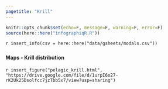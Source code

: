 ```yaml
---
pagetitle: "Krill"
---
```


```r
knitr::opts_chunk$set(echo=F, message=F, warning=F, error=F)
source(here::here("infographiqR.R"))
```

`r insert_info(csv = here::here("data/gsheets/modals.csv"))`


### {.tabset}

#### Maps - Krill distribution

`r insert_figure("pelagic_krill.html", "https://drive.google.com/file/d/1urpI6o27-rK2Uk25Dsolfcc7jzTbb5x7/view?usp=sharing")`
